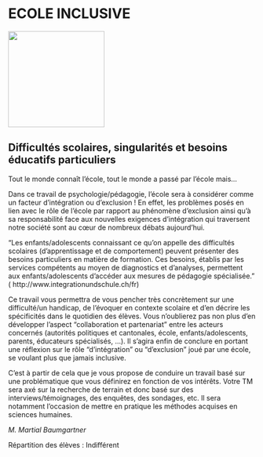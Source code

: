 # ECOLE INCLUSIVE

::: {.center data-latex=""}
![](images/ecole-inclusive.jpg){height=14em}
:::

## Difficultés scolaires, singularités et besoins éducatifs particuliers {-}

Tout le monde connaît l'école, tout le monde a passé par l'école
mais...

Dans ce travail de psychologie/pédagogie, l'école sera à considérer
comme un facteur d'intégration ou d'exclusion&nbsp;! En effet, les problèmes
posés en lien avec le rôle de l'école par rapport au phénomène
d'exclusion ainsi qu'à sa responsabilité face aux nouvelles exigences
d'intégration qui traversent notre société sont au cœur de nombreux
débats aujourd'hui.

"Les enfants/adolescents connaissant ce qu'on appelle des difficultés
scolaires (d'apprentissage et de comportement) peuvent présenter des
besoins particuliers en matière de formation. Ces besoins, établis par
les services compétents au moyen de diagnostics et d'analyses,
permettent aux enfants/adolescents d'accéder aux mesures de pédagogie
spécialisée."
( http://www.integrationundschule.ch/fr)

Ce travail vous permettra de vous pencher très concrètement sur une
difficulté/un handicap, de l'évoquer en contexte scolaire et d'en
décrire les spécificités dans le quotidien des élèves. Vous n'oublierez
pas non plus d'en développer l'aspect "collaboration et partenariat"
entre les acteurs concernés (autorités politiques et cantonales, école,
enfants/adolescents, parents, éducateurs spécialisés, ...). Il s'agira
enfin de conclure en portant une réflexion sur le rôle
"d'intégration" ou "d'exclusion" joué par une école, se voulant
plus que jamais inclusive.

\clearpage

C'est à partir de cela que je vous propose de conduire un travail basé
sur une problématique que vous définirez en fonction de vos intérêts.
Votre TM sera axé sur la recherche de terrain et donc basé sur des
interviews/témoignages, des enquêtes, des sondages, etc. Il sera
notamment l'occasion de mettre en pratique les méthodes acquises en
sciences humaines.

::: {.signature data-latex=""}
_M. Martial Baumgartner_  
:::
Répartition des élèves : Indifférent